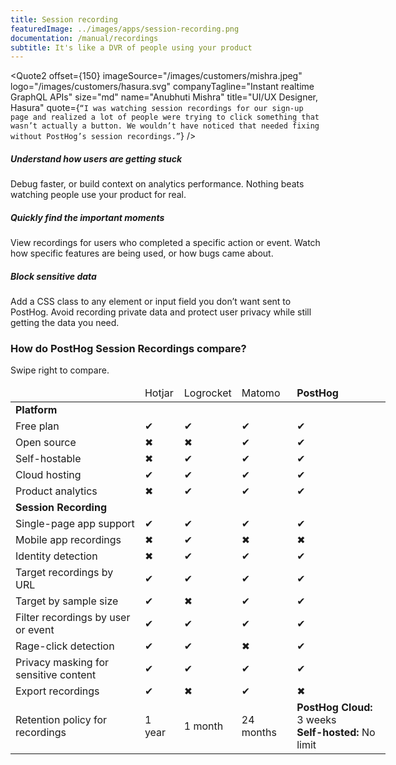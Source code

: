 ```yaml
---
title: Session recording
featuredImage: ../images/apps/session-recording.png
documentation: /manual/recordings
subtitle: It's like a DVR of people using your product
---
```


<Quote2
    offset={150}
    imageSource="/images/customers/mishra.jpeg"
    logo="/images/customers/hasura.svg"
    companyTagline="Instant realtime GraphQL APIs"
    size="md"
    name="Anubhuti Mishra"
    title="UI/UX Designer, Hasura"
    quote={`“I was watching session recordings for our sign-up page and realized a lot of people were trying to click something that wasn’t actually a button. We wouldn’t have noticed that needed fixing without PostHog’s session recordings.”`}
/>

<Container>
<Section
    divider={false}
    title="Grab the popcorn: Play back individual user sessions to watch how users interact with your product."
    size="full"
    cols={3}
>
    <div>
        <h5>Understand how users are getting stuck</h5>
        <p>
            Debug faster, or build context on analytics performance. Nothing beats watching people use your product for
            real.
        </p>
    </div>
    <div>
        <h5>Quickly find the important moments</h5>
        <p>
            View recordings for users who completed a specific action or event. Watch how specific features are being
            used, or how bugs came about.
        </p>
    </div>
    <div>
        <h5>Block sensitive data</h5>
        <p>
            Add a CSS class to any element or input field you don’t want sent to PostHog. Avoid recording private data
            and protect user privacy while still getting the data you need.
        </p>
    </div>
</Section>

<TutorialsSlider topic="session recordings" />

### How do PostHog Session Recordings compare?

<p className="sm:hidden text-sm">Swipe right to compare.</p>

<div className="overflow-x-auto -mx-5 px-5">
<table className="w-full mt-4" style="min-width: 600px;">
    <thead>
        <tr>
            <td className="w-3/12"></td>
            <td className="w-2/12 text-center">Hotjar</td>
            <td className="w-2/12 text-center">Logrocket</td>
            <td className="w-2/12 text-center">Matomo</td>
            <td className="w-3/12 text-center bg-gray-accent bg-opacity-50"><strong>PostHog</strong></td>
        </tr>
    </thead>
    <tbody>
        <tr>
            <td><strong>Platform</strong></td>
            <td></td>
            <td></td>
            <td></td>
            <td className="bg-gray-accent bg-opacity-50">&nbsp;</td>
        </tr>
        <tr>
            <td>Free plan</td>
            <td className="text-center"><span className="text-green text-lg">✔</span></td>
            <td className="text-center"><span className="text-green text-lg">✔</span></td>
            <td className="text-center"><span className="text-green text-lg">✔</span></td>
            <td className="bg-gray-accent bg-opacity-50 text-center"><span className="text-green text-lg">✔</span></td>
        </tr>
        <tr>
            <td>Open source</td>
            <td className="text-center"><span className="text-red text-lg">✖</span></td>
            <td className="text-center"><span className="text-red text-lg">✖</span></td>
            <td className="text-center"><span className="text-green text-lg">✔</span></td>
            <td className="bg-gray-accent bg-opacity-50 text-center"><span className="text-green text-lg">✔</span></td>
        </tr>
        <tr>
            <td>Self-hostable</td>
            <td className="text-center"><span className="text-red text-lg">✖</span></td>
            <td className="text-center"><span className="text-green text-lg">✔</span></td>
            <td className="text-center"><span className="text-green text-lg">✔</span></td>
            <td className="bg-gray-accent bg-opacity-50 text-center"><span className="text-green text-lg">✔</span></td>
        </tr>
        <tr>
            <td>Cloud hosting</td>
            <td className="text-center"><span className="text-green text-lg">✔</span></td>
            <td className="text-center"><span className="text-green text-lg">✔</span></td>
            <td className="text-center"><span className="text-green text-lg">✔</span></td>
            <td className="bg-gray-accent bg-opacity-50 text-center"><span className="text-green text-lg">✔</span></td>
        </tr>
        <tr>
            <td>Product analytics</td>
            <td className="text-center"><span className="text-red text-lg">✖</span></td>
            <td className="text-center"><span className="text-green text-lg">✔</span></td>
            <td className="text-center"><span className="text-green text-lg">✔</span></td>
            <td className="bg-gray-accent bg-opacity-50 text-center"><span className="text-green text-lg">✔</span></td>
        </tr>
        <tr>
            <td><strong>Session Recording</strong></td>
            <td></td>
            <td></td>
            <td></td>
            <td className="bg-gray-accent bg-opacity-50">&nbsp;</td>
        </tr>
        <tr>
            <td>Single-page app support</td>
            <td className="text-center"><span className="text-green text-lg">✔</span></td>
            <td className="text-center"><span className="text-green text-lg">✔</span></td>
            <td className="text-center"><span className="text-green text-lg">✔</span></td>
            <td className="bg-gray-accent bg-opacity-50 text-center"><span className="text-green text-lg">✔</span></td>
        </tr>
        <tr>
            <td>Mobile app recordings</td>
            <td className="text-center"><span className="text-red text-lg">✖</span></td>
            <td className="text-center"><span className="text-green text-lg">✔</span></td>
            <td className="text-center"><span className="text-red text-lg">✖</span></td>
            <td className="bg-gray-accent bg-opacity-50 text-center"><span className="text-red text-lg">✖</span></td>
        </tr>
        <tr>
            <td>Identity detection</td>
            <td className="text-center"><span className="text-red text-lg">✖</span></td>
            <td className="text-center"><span className="text-green text-lg">✔</span></td>
            <td className="text-center"><span className="text-green text-lg">✔</span></td>
            <td className="bg-gray-accent bg-opacity-50 text-center"><span className="text-green text-lg">✔</span></td>
        </tr>
        <tr>
            <td>Target recordings by URL</td>
            <td className="text-center"><span className="text-green text-lg">✔</span></td>
            <td className="text-center"><span className="text-green text-lg">✔</span></td>
            <td className="text-center"><span className="text-green text-lg">✔</span></td>
            <td className="bg-gray-accent bg-opacity-50 text-center"><span className="text-green text-lg">✔</span></td>
        </tr>
        <tr>
            <td>Target by sample size</td>
            <td className="text-center"><span className="text-green text-lg">✔</span></td>
            <td className="text-center"><span className="text-red text-lg">✖</span></td>
            <td className="text-center"><span className="text-green text-lg">✔</span></td>
            <td className="bg-gray-accent bg-opacity-50 text-center"><span className="text-green text-lg">✔</span></td>
        </tr>
        <tr>
            <td>Filter recordings by user or event</td>
            <td className="text-center"><span className="text-green text-lg">✔</span></td>
            <td className="text-center"><span className="text-green text-lg">✔</span></td>
            <td className="text-center"><span className="text-green text-lg">✔</span></td>
            <td className="bg-gray-accent bg-opacity-50 text-center"><span className="text-green text-lg">✔</span></td>
        </tr>
        <tr>
            <td>Rage-click detection</td>
            <td className="text-center"><span className="text-green text-lg">✔</span></td>
            <td className="text-center"><span className="text-green text-lg">✔</span></td>
            <td className="text-center"><span className="text-red text-lg">✖</span></td>
            <td className="bg-gray-accent bg-opacity-50 text-center"><span className="text-green text-lg">✔</span></td>
        </tr>
        <tr>
            <td>Privacy masking for sensitive content</td>
            <td className="text-center"><span className="text-green text-lg">✔</span></td>
            <td className="text-center"><span className="text-green text-lg">✔</span></td>
            <td className="text-center"><span className="text-green text-lg">✔</span></td>
            <td className="bg-gray-accent bg-opacity-50 text-center"><span className="text-green text-lg">✔</span></td>
        </tr>
        <tr>
            <td>Export recordings</td>
            <td className="text-center"><span className="text-green text-lg">✔</span></td>
            <td className="text-center"><span className="text-red text-lg">✖</span></td>
            <td className="text-center"><span className="text-green text-lg">✔</span></td>
            <td className="bg-gray-accent bg-opacity-50 text-center"><span className="text-red text-lg">✖</span></td>
        </tr>
        <tr>
            <td>Retention policy for recordings</td>
            <td className="text-center">1 year</td>
            <td className="text-center">1 month</td>
            <td className="text-center">24 months</td>
            <td className="bg-gray-accent bg-opacity-50 text-center"><strong>PostHog Cloud:</strong> 3 weeks<br /><strong>Self-hosted:</strong> No limit</td>
        </tr>
    </tbody>
</table>
</div>

<Documentation />
</Container>